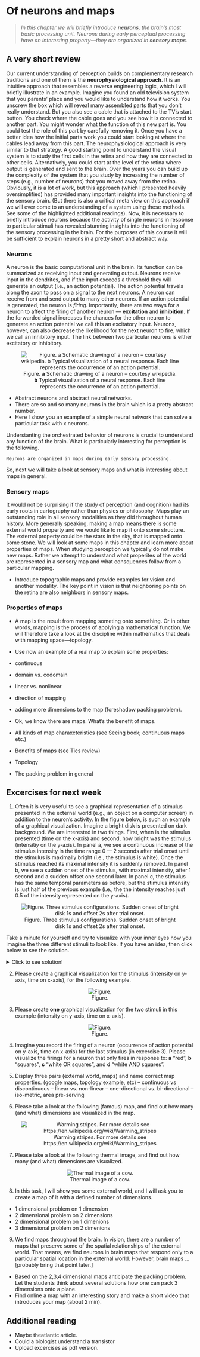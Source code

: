 # Of neurons and maps

>*In this chapter we will briefly introduce **neurons**, the brain's most basic processing unit. Neurons during early perceptual processing have an interesting property—they are organized in **sensory maps**.*

## A very short review

Our current understanding of perception builds on complementary research traditions and one of them is the **neurophysiological approach**. It is an intuitive approach that resembles a reverse engineering logic, which I will briefly illustrate in an example. Imagine you found an old television system that you parents' place and you would like to understand how it works. You unscrew the box which will reveal many assembled parts that you don't really understand. But you also see a cable that is attached to the TV's start button. You check where the cable goes and you see how it is connected to another part. You might wonder what the function of this new part is. You could test the role of this part by carefully removing it. Once you have a better idea how the initial parts work you could start looking at where the cables lead away from this part. The neurophysiological approach is very similar to that strategy. A good starting point to understand the visual system is to study the first cells in the retina and how they are connected to other cells. Alternatively, you could start at the level of the retina where output is generated and sent to the brain. Over the years you can build up the complexity of the system that you study by increasing the number of steps (e.g., number of neurons) that you moved away from the retina. Obviously, it is a lot of work, but this approach (which I presented heavily oversimplified) has provided many important insights into the functioning of the sensory brain. (But there is also a critical meta view on this approach if we will ever come to an understanding of a system using these methods. See some of the highlighted additional readings). Now, it is necessary to briefly introduce neurons because the activity of single neurons in response to particular stimuli has revealed stunning insights into the functioning of the sensory processing in the brain. For the purposes of this course it will be sufficient to explain neurons in a pretty short and abstract way.

### Neurons

A neuron is the basic computational unit in the brain. Its function can be summarized as receiving input and generating output. Neurons receive input in the dendrites, and if the input exceeds a threshold they will generate an output (i.e., an action potential). The action potential travels along the axon to pass on a signal to the next neurons. A neuron can receive from and send output to many other neurons. If an action potential is generated, the neuron is *firing*. Importantly, there are two ways for a neuron to affect the firing of another neuron — **excitation** and **inhibition**. If the forwarded signal increases the chances for the other neuron to generate an action potential we call this an excitatory input. Neurons, however, can also decrease the likelihood for the next neuron to fire, which we call an inhibitory input. The link between two particular neurons is either excitatory or inhibitory.

<center>
![Figure. **a** Schematic drawing of a neuron -- courtesy wikipedia. **b** Typical visualization of a neural response. Each line represents the occurrence of an action potential.](ch3_images/p_3_1.svg)
</center>

- Abstract neurons and abstract neural networks.
- There are so and so many neurons in the brain which is a pretty abstract number.
- Here I show you an example of a simple neural network that can solve a particular task with x neurons.

Understanting the orchestrated behavior of neurons is crucial to understand any function of the brain. What is particularly interesting for perception is the following.

```
Neurons are organized in maps during early sensory processing. 
```

So, next we will take a look at sensory maps and what is interesting about maps in general.

### Sensory maps
It would not be surprising if the study of perception (and cognition) had its early roots in cartography rather than physics or philosophy. Maps play an outstanding role in all sensory modalities as they did throughout human history. More generally speaking, making a map means there is some external world property and we would like to map it onto some structure. The external property could be the stars in the sky, that is mapped onto some stone. We will look at some maps in this chapter and learn more about properties of maps. When studying perception we typically do not make new maps. Rather we attempt to understand what properites of the world are represented in a sensory map and what consquences follow from a particular mapping. 

- Introduce topographic maps and provide examples for vision and another modality. The key point in vision is that neighboring points on the retina are also neighbors in sensory maps.

### Properties of maps
- A map is the result from mapping someting onto something. Or in other words, mapping is the process of applying a mathematical function. We will therefore take a look at the discipline within mathematics that deals with mapping space—topology.

- Use now an example of a real map to explain some properties:
- continuous
- domain vs. codomain
- linear vs. nonlinear
- direction of mapping
- adding more dimensions to the map (foreshadow packing problem).

- Ok, we know there are maps. What's the benefit of maps.

- All kinds of map charaxcteristics (see Seeing book; continuous maps etc.)
- Benefits of maps (see Tics review)
- Topology
- The packing problem in general

## Excercises for next week

1.    Often it is very useful to see a graphical representation of a stimulus presented in the external world (e.g., an object on a computer screen) in addition to the neuron's activity. In the figure below, is such an example of a graphical visualization. Imagine a bright disk is presented on dark background. We are interested in two things. First, when is the stimulus presented (time on the x-axis) and second, how bright was the stimulus (intensitiy on the y-axis). In panel a, we see a continuous increase of the stimulus intensity in the time range 0 — 2 seconds after trial onset until the stimulus is maximally bright (i.e., the stimulus is white). Once the stimulus reached its maximal intensity it is suddenly removed. In panel b, we see a sudden onset of the stimulus, with maximal intensity, after 1 second and a sudden offset one second later. In panel c, the stimulus has the same temporal parameters as before, but the stimulus intensity is just half of the previous example (i.e., the the intensity reaches just 0.5 of the intensity represented on the y-axis).

<center>
![Figure. Three stimulus configurations. Sudden onset of bright disk 1s and offset 2s after trial onset.](ch3_images/stimsequencex.svg)
</center>

Take a minute for yourself and try to visualize with your inner eyes how you imagine the three different stimuli to look like. If you have an idea, then click below to see the solution.

<details>
  <summary>Click to see solution!</summary>

<center>  
![Figure.](ch3_images/p_2_234.gif)
</center>

</details>

2.    Please create a graphical visualization for the stimulus (intensity on y-axis, time on x-axis), for the following example.

<center>
![Figure.](ch3_images/p_2_5.gif)
</center>

3.    Please create **one** graphical visualization for the two stimuli in this example (intensity on y-axis, time on x-axis).

<center>
![Figure.](ch3_images/p_2_6.gif)
</center>

4.    Imagine you record the firing of a neuron (occurrence of action potential on y-axis, time on x-axis) for the last stimulus (in excercise 3). Please visualize the firings for a neuron that only fires in response to: 
    **a** "red", **b** "squares", **c** "white OR squares", and **d** "white AND squares".

5.    Display three pairs (external world, maps) and name correct map properties. (google maps, topology example, etc)
  -- continuous vs discontinuous
  -- linear vs. non-linear
  -- one-directional vs. bi-directional
  -- iso-metric, area pre-serving

6.    Please take a look at the following (famous) map, and find out how many (and what) dimensions are visualized in the map.

<center>
![Warming stripes. For more details see https://en.wikipedia.org/wiki/Warming_stripes](ch3_images/p_2_7.png)
</center>


7.    Please take a look at the following thermal image, and find out how many (and what) dimensions are visualized.

<center>
![Thermal image of a cow.](ch3_images/p_2_8.jpg)
</center>

8.    In this task, I will show you some external world, and I will ask you to create a map of it with a defined number of dimensions.
  - 1 dimensional problem on 1 dimension
  - 2 dimensional problem on 2 dimensions
  - 2 dimensional problem on 1 dimenions
  - 3 dimensional problem on 2 dimenions
  
9.    We find maps throughout the brain. In vision, there are a number of maps that preserve some of the spatial relationships of the external world. That means, we find neurons in brain maps that respond only to a particular spatial location in the external world. However, brain maps ... [probably bring that point later.]

- Based on the 2,3,4 dimensional maps anticipate the packing problem. Let the students think about several solutions how one can pack 3 dimensions onto a plane.
- Find online a map with an interesting story and make a short video that introduces your map (about 2 min).

## Additional reading
- Maybe theatlantic article.
- Could a biologist understand a transistor
- Upload excercises as pdf version.